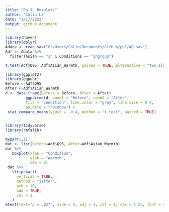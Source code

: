 ```yaml
---
title: "Po 1- Boxplots"
author: "Colin Li"
date: "1/17/2023"
output: github_document
---
```


```r
library(haven)
library(dplyr)
Adata <- read_sav("C:/Users/Colin/Documents/GitHub/po1/AQ.sav")
Adf <- Adata %>% 
  filter(Asian == "1" & Conditions == "Ingroup")

t.test(Adf$Q95, Adf$Asian_Warmth, paired = TRUE, alternative = "two.sided")


```

```r
library(ggplot2)
library(ggpubr)
Before <-Adf$Q95
After <-Adf$Asian_Warmth
d <- data.frame(Before = Before, After = After)
         ggpaired(d, cond1 = "Before", cond2 = "After",
         fill = "condition", line.color = "gray", line.size = 0.4,
         palette = "rainbow") +
 stat_compare_means(vjust = -0.4, method = "t.test", paired = TRUE)
  

```


```r

library(tidyverse)
library(rafalib)

mypar(1,1)
dat <- list(Before=Adf$Q95, After=Adf$Asian_Warmth)
dat %>%
   boxplot(xlab = "Condition",
           ylab = "Warmth",
           cex = 0)
 dat %>%
   stripchart(
     vertical = TRUE,
     method = "jitter",
     pch = 16,
     add = TRUE,
     col = 1
   )
mtext(text="p = .027", side = 3, adj = 1, col = 1, cex = 1.25, font = 4)
```


